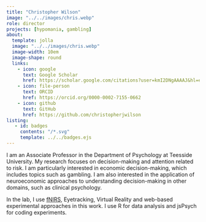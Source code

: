 ```yaml
---
title: "Christopher Wilson"
image: "../../images/chris.webp"
role: director
projects: [hypomania, gambling]
about: 
  template: jolla
  image: "../../images/chris.webp"
  image-width: 10em
  image-shape: round
  links:
    - icon: google
      text: Google Scholar
      href: https://scholar.google.com/citations?user=kmI2DNgAAAAJ&hl=en
    - icon: file-person
      text: ORCID
      href: https://orcid.org/0000-0002-7155-0662
    - icon: github
      text: GitHub
      href: https://github.com/christopherjwilson
listing:
   - id: badges
     contents: "/*.svg"
     template: ../../badges.ejs
---
```


::: {#hero-heading}
I am an Associate Professor in the Department of Psychology at Teesside University. My research focuses on decision-making and attention related to risk. I am particularly interested in economic decision-making, which includes topics such as gambling. I am also interested in the application of neuroeconomic approaches to understanding decision-making in other domains, such as clinical psychology.

In the lab, I use [fNIRS](/tools/fnirs.qmd), Eyetracking, Virtual Reality and web-based experimental approaches in this work. I use R for data analysis and 
jsPsych for coding experiments. 

:::




